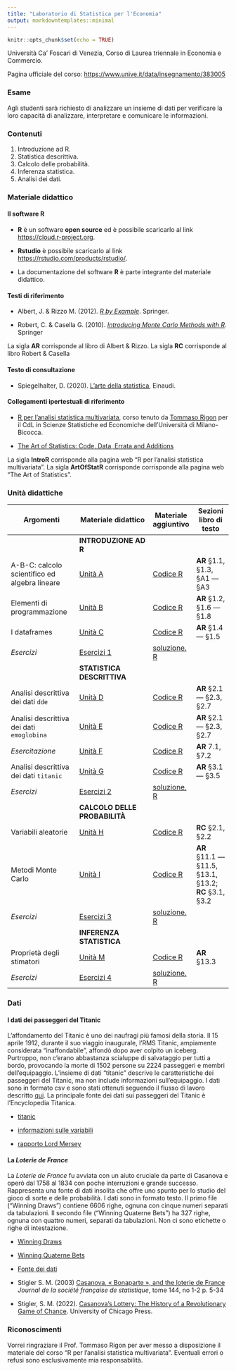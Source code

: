 ```yaml
---
title: "Laboratorio di Statistica per l'Economia"
output: markdowntemplates::minimal
---
```


```r
knitr::opts_chunk$set(echo = TRUE)
```

Università Ca’ Foscari di Venezia, Corso di Laurea triennale in Economia e Commercio.

Pagina ufficiale del corso: [https://www.unive.it/data/insegnamento/383005](https://www.unive.it/data/insegnamento/383005)

### Esame

Agli studenti sarà richiesto di analizzare un insieme di dati per verificare la loro capacità di analizzare, interpretare e comunicare le informazioni.


###  Contenuti

1. Introduzione ad R. 	
2. Statistica descrittiva.
3. Calcolo delle probabilità.
4. Inferenza statistica.
5. Analisi dei dati.

### Materiale didattico


#### Il software R

-   **R** è un software **open source** ed è possibile scaricarlo al
    link <https://cloud.r-project.org>.

-   **Rstudio** è possibile scaricarlo al link
    <https://rstudio.com/products/rstudio/>.

-   La documentazione del software **R** è parte integrante del
    materiale didattico.

#### Testi di riferimento

-   Albert, J. &  Rizzo M. (2012). [*R by
    Example*](https://link.springer.com/content/pdf/10.1007%2F978-1-4614-1365-3.pdf).
    Springer.\
    
-   Robert, C. & Casella G. (2010). [*Introducing Monte Carlo Methods
    with
    R*](https://link.springer.com/content/pdf/10.1007%2F978-1-4419-1576-4.pdf).
    Springer
    
La sigla **AR** corrisponde al libro di Albert \& Rizzo. La sigla **RC** corrisponde al libro Robert \& Casella

#### Testo di consultazione

-   Spiegelhalter, D. (2020). [L’arte della statistica](https://www.einaudi.it/catalogo-libri/scienze-sociali/sociologia/larte-della-statistica-david-spiegelhalter-9788806246624/), Einaudi.\

#### Collegamenti ipertestuali di riferimento

* [R per l'analisi statistica multivariata](https://tommasorigon.github.io/introR/), corso tenuto da [Tommaso Rigon](https://tommasorigon.github.io/) per il CdL in Scienze Statistiche ed Economiche dell'Università di Milano-Bicocca.

* [The Art of Statistics: Code, Data, Errata and Additions](https://dspiegel29.github.io/ArtofStatistics/)

La sigla **IntroR** corrisponde alla pagina web "R per l'analisi statistica multivariata". La sigla **ArtOfStatR** corrisponde corrisponde alla pagina web "The Art of Statistics".



### Unità didattiche

| Argomenti                                         | Materiale didattico                     | Materiale aggiuntivo                              | Sezioni libro di testo                                  |
|------------------------|---------------------------|-----------|-------------|
|                                                   | **INTRODUZIONE AD R**                   |                                                   |                                                         |
| A-B-C: calcolo scientifico ed algebra lineare     | [Unità A](https://tommasorigon.github.io/introR/lezioni/un_A.html)         | [Codice R](https://tommasorigon.github.io/introR/lezioni/script/un_A.R)              | **AR** §1.1, §1.3, §A1 --- §A3                          |
| Elementi di programmazione                        | [Unità B](https://tommasorigon.github.io/introR/lezioni/un_B.html)         | [Codice R](https://tommasorigon.github.io/introR/lezioni/script/un_B.R)              | **AR** §1.2, §1.6 --- §1.8                              |
| I dataframes                                      | [Unità C](https://tommasorigon.github.io/introR/lezioni/un_C.html)         | [Codice R](https://tommasorigon.github.io/introR/lezioni/script/un_C.R)              | **AR** §1.4 --- §1.5                                    |
| *Esercizi*                                        | [Esercizi 1](https://tommasorigon.github.io/introR/exe/es_1.html)             | [soluzione. R](https://tommasorigon.github.io/introR/exe/es_1.R)                        |                                                         |
|                                                   | **STATISTICA DESCRITTIVA**              |                                                   |                                                         |
| Analisi descrittiva dei dati `dde`                | [Unità D](https://tommasorigon.github.io/introR/lezioni/un_D.html)         | [Codice R](https://tommasorigon.github.io/introR/lezioni/script/un_D.R)              | **AR** §2.1 --- §2.3, §2.7                              |
| Analisi descrittiva dei dati `emoglobina`         | [Unità E](https://tommasorigon.github.io/introR/lezioni/un_E.html)         | [Codice R](https://tommasorigon.github.io/introR/lezioni/script/un_E.R)              | **AR** §2.1 --- §2.3, §2.7                              |
| *Esercitazione*                                | [Unità F](https://tommasorigon.github.io/introR/lezioni/un_F.html)         | [Codice R](https://tommasorigon.github.io/introR/lezioni/script/un_F.R)              | **AR** 7.1, §7.2                                        |
| Analisi descrittiva dei dati `titanic`            | [Unità G](https://tommasorigon.github.io/introR/lezioni/un_G.html)         | [Codice R](https://tommasorigon.github.io/introR/lezioni/script/un_G.R)              | **AR** §3.1 --- §3.5                                    |
| *Esercizi*                                        | [Esercizi 2](https://tommasorigon.github.io/introR/exe/es_2.html)             | [soluzione. R](https://tommasorigon.github.io/introR/exe/es_2.R)                        |                                                         |
|                                                   | **CALCOLO DELLE PROBABILITÀ**           |                                                   |                                                         |
| Variabili aleatorie                               | [Unità H](https://tommasorigon.github.io/introR/lezioni/un_H.html)         | [Codice R](https://tommasorigon.github.io/introR/lezioni/script/un_H.R)              | **RC** §2.1, §2.2                                       |
| Metodi Monte Carlo                                | [Unità I](https://tommasorigon.github.io/introR/lezioni/un_I.html)         | [Codice R](https://tommasorigon.github.io/introR/lezioni/script/un_I.R)              | **AR** §11.1 --- §11.5, §13.1, §13.2; **RC** §3.1, §3.2 |
| *Esercizi*                                        | [Esercizi 3](https://tommasorigon.github.io/introR/exe/es_3.html)             | [soluzione. R](https://tommasorigon.github.io/introR/exe/es_3.R)                        |                                                         |
|                                                   | **INFERENZA STATISTICA**                |                                                   |                                                         |
| Proprietà degli stimatori                         | [Unità M](https://tommasorigon.github.io/introR/lezioni/un_M.html)         | [Codice R](https://tommasorigon.github.io/introR/lezioni/script/un_M.R)              | **AR** §13.3                                            |
| *Esercizi*                                        | [Esercizi 4](https://tommasorigon.github.io/introR/exe/es_4.html)             | [soluzione. R](https://tommasorigon.github.io/introR/exe/es_4.R)                        |                                                         |
<!-- | Metodi numerici per l'analisi di verosimiglianza | [Unità K](https://tommasorigon.github.io/introR/lezioni/un_K.html)         | [Codice R](https://tommasorigon.github.io/introR/lezioni/script/un_K.R)              | **RC** §5.1, §5.2                                       | -->
<!-- | Proprietà degli stimatori                         | [Unità M](https://tommasorigon.github.io/introR/lezioni/un_M.html)         | [Codice R](https://tommasorigon.github.io/introR/lezioni/script/un_M.R)              | **AR** §13.3                                            | -->
<!-- | *Esercizi*                                        | [Esercizi 4](https://tommasorigon.github.io/introR/exe/es_4.html)             | [soluzione. R](https://tommasorigon.github.io/introR/exe/es_4.R)                        |                                                         | -->
<!-- |                                                   | **LEZIONI AGGIUNTIVE**                  |                                                   |                                                         | -->
<!-- | Casinò, roulette e metodi Monte Carlo             | [Unità J](https://tommasorigon.github.io/introR/lezioni/un_J.html)         | [Codice R](https://tommasorigon.github.io/introR/lezioni/script/un_J.R)              | **AR** §11.2                                            | -->
<!-- | Minimi quadrati non lineari                       | [Unità L](https://tommasorigon.github.io/introR/lezioni/un_L.html)         | [Codice R](https://tommasorigon.github.io/introR/lezioni/script/un_L.R)              |                                                         | -->


### Dati



#### I dati dei passeggeri del Titanic

L'affondamento del Titanic è uno dei naufragi più famosi della storia. Il 15 aprile 1912, durante il suo viaggio inaugurale, l'RMS Titanic, ampiamente considerata "inaffondabile", affondò dopo aver colpito un iceberg. Purtroppo, non c'erano abbastanza scialuppe di salvataggio per tutti a bordo, provocando la morte di 1502 persone su 2224 passeggeri e membri dell'equipaggio. L'insieme di dati "titanic" descrive le caratteristiche dei passeggeri del Titanic, ma non include informazioni sull'equipaggio. I dati sono in formato csv e sono stati ottenuti seguendo il flusso di lavoro descritto [qui](https://hbiostat.org/rflow/case). La principale fonte dei dati sui passeggeri del Titanic è l'Encyclopedia Titanica.

- [titanic](https://github.com/aldosolari/IPE/blob/main/docs/titanic.csv)

- [informazioni sulle variabili](https://raw.githubusercontent.com/aldosolari/SLAB/refs/heads/main/docs/titanic_infofile.txt)

- [rapporto Lord Mersey](docs/Mersey.pdf) 

#### La *Loterie de France*


La *Loterie de France* fu avviata con un aiuto cruciale da parte di Casanova e operò dal 1758 al 1834 con poche interruzioni e grande successo. 
Rappresenta una fonte di dati insolita che offre uno spunto per lo studio del gioco di sorte e delle probabilità. I dati sono in formato testo. Il primo file ("Winning Draws") contiene 6606 righe, ognuna con cinque numeri separati da tabulazioni. Il secondo file ("Winning Quaterne Bets") ha 327 righe, ognuna con quattro numeri, separati da tabulazioni. Non ci sono etichette o righe di intestazione.

- [Winning Draws](https://www.stat.uchicago.edu/~stigler/draws.txt)

- [Winning Quaterne Bets](https://www.stat.uchicago.edu/~stigler/quatbets.txt)

- [Fonte dei dati](https://www.stat.uchicago.edu/~stigler/French_Lottery_Data.shtml)

- Stigler S. M. (2003) [Casanova, « Bonaparte », and the loterie de France](http://www.numdam.org/item/JSFS_2003__144_1-2_5_0.pdf) *Journal de la société française de statistique*, tome 144, no 1-2 
p. 5-34

- Stigler, S. M. (2022). [Casanova's Lottery: The History of a Revolutionary Game of Chance](https://press.uchicago.edu/ucp/books/book/chicago/C/bo173083204.html). University of Chicago Press.

<!-- ### Progettazione del corso -->

<!-- Il corso richiede un impegno di 150 ore per ottenere 6 Crediti Formativi Universitari (CFU), di cui 30 ore in aula. <br> -->
<!-- Il seguente grafico radar definisce la percentuale di peso e la distribuzione del tempo di ciascun evento di apprendimento all'interno del corso. -->

<!-- ```{r, echo=FALSE} -->
<!-- library(fmsb) -->
<!-- data <- as.data.frame(matrix( c(40,20,30,10,0,0,0,0) , ncol=8)) -->
<!-- colnames(data) <- c("Contenuti a bassa interattività" , -->
<!--                     "Rielaborazione di contenuti" , -->
<!--                     "Applicazione" , -->
<!--                     "Retrieval" , -->
<!--                     "Riflessione e metacognizione", -->
<!--                     "Discussione" , -->
<!--                     "Produzione / Ricerca" , -->
<!--                     "Contenuti ad alta interattività" ) -->
<!-- #add 2 lines to the dataframe: the max and min of each topic to show on the plot -->
<!-- data <- rbind(rep(40,8) , rep(0,8) , data) -->
<!-- radarchart(data, centerzero=T, axistype=1, axislabcol = "grey", cglcol = "grey", cglty = 1, cglwd = 0.8, -->
<!--            caxislabels = c(0, 10, 20, 30, 40), -->
<!--            pcol = "#00AFBB", pfcol = scales::alpha("#00AFBB", 0.5), plwd = 2, plty = 1) -->
<!-- ``` -->

<!-- Contenuti a bassa interattività (40%): lezione frontale, lettura libro <br> -->
<!-- Rielaborazione di contenuti (20%): riassunti, schemi <br> -->
<!-- Applicazione (30%): esercizi <br> -->
<!-- Retrieval (10%): quiz <br> -->

<!-- Si veda il metodo [Smart Learning Design 25](https://www.metid.polimi.it/en/)  per ulteriori dettagli. -->



### Riconoscimenti

Vorrei ringraziare il Prof. Tommaso Rigon per aver messo a disposizione il materiale del corso "R per l’analisi statistica multivariata". Eventuali errori o refusi sono esclusivamente mia responsabilità.
